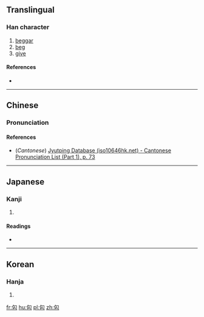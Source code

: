 ==Translingual==

===Han character===
{{Han char|rn=20|rad=勹|as=03|sn=5|four=|canj=PVO|ids=⿹勹亾}}

# [[beggar]]
# [[beg]]
# [[give]]

====References====
* {{Han ref|kx=0150.250|dkj=02504|dj=0339.170|hdz=10257.030|uh=5303|ud=21251}}

----

==Chinese==
{{zh-forms}}

===Pronunciation===
{{zh-pron
|m=gài
|c=koi3
|mc=y
|oc=y
|ma=
|cat=n,v
}}

====References====
*(''Cantonese'') [http://www.iso10646hk.net/jp/document/download.jsp Jyutping Database (iso10646hk.net) - Cantonese Pronunciation List (Part 1), p. 73]

----

==Japanese==

===Kanji===
{{ja-kanji|grade=|rs=勹03}}

# {{defn|lang=ja|sort=勹03}}

====Readings====
* {{ja-readings|on=[[かつ]] (katsu), [[かち]] (kachi), [[かい]] (kai)|kun=[[こう]] (kou), [[あたえる]] (ataeru)}}

----

==Korean==

===Hanja===
{{ko-hanja|hangeul=개|rv=gae|mr=kae}}

# {{defn|lang=ko|sort=勹03}}

[[fr:匃]]
[[hu:匃]]
[[pl:匃]]
[[zh:匃]]